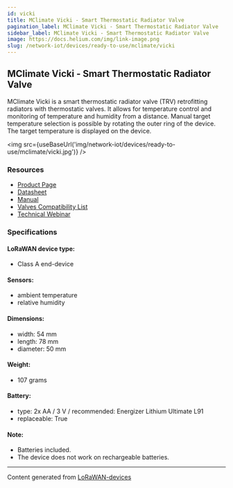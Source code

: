 ```yaml
---
id: vicki
title: MClimate Vicki - Smart Thermostatic Radiator Valve
pagination_label: MClimate Vicki - Smart Thermostatic Radiator Valve
sidebar_label: MClimate Vicki - Smart Thermostatic Radiator Valve
image: https://docs.helium.com/img/link-image.png
slug: /network-iot/devices/ready-to-use/mclimate/vicki
---
```



## MClimate Vicki - Smart Thermostatic Radiator Valve

MClimate Vicki is a smart thermostatic radiator valve (TRV) retrofitting radiators with thermostatic
valves. It allows for temperature control and monitoring of temperature and humidity from a
distance. Manual target temperature selection is possible by rotating the outer ring of the device.
The target temperature is displayed on the device.

<img src={useBaseUrl('img/network-iot/devices/ready-to-use/mclimate/vicki.jpg')} />

### Resources

- [Product Page](https://mclimate.eu/products/vicki-lorawan)
- [Datasheet](https://3008755228-files.gitbook.io/~/files/v0/b/gitbook-x-prod.appspot.com/o/spaces%2F-McDr-jr9h3qA888r1Yp%2Fuploads%2FWYaoSjY3vbDQJ2qNV7Is%2FMClimate-Vicki-LoRaWAN-Batteries-Datasheet-en.pdf?alt=media&token=6915529d-2ca6-4e1c-aa7a-50e4b3ba4d17)
- [Manual](https://d2j4gdpjmxjmy3.cloudfront.net/v2/22667/contents/Qg57y82hNtxrnQLQ/Vicki-LoRaWAN-Manual_2021.pdf)
- [Valves Compatibility List](https://d2j4gdpjmxjmy3.cloudfront.net/v2/22667/contents/ODPVSMj2uFSK9v9p/MClimate-Vicki-Valves-Compatibility-guide._pdf__compressed_.pdf)
- [Technical Webinar](https://www.youtube.com/watch?v=LtvFchshJIA)

### Specifications

#### LoRaWAN device type:

- Class A end-device

#### Sensors:

- ambient temperature
- relative humidity

#### Dimensions:

- width: 54 mm
- length: 78 mm
- diameter: 50 mm

#### Weight:

- 107 grams

#### Battery:

- type: 2x AA / 3 V / recommended: Energizer Lithium Ultimate L91
- replaceable: True

#### Note:

- Batteries included.
- The device does not work on rechargeable batteries.

---

Content generated from [LoRaWAN-devices](https://github.com/TheThingsNetwork/lorawan-devices)
